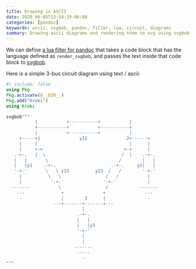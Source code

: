 ```yaml
---
title: Drawing in ASCII
date: 2020-06-05T13:54:19-06:00
categories: [pandoc]
keywords: ascii, svgbob, pandoc, filter, lua, circuit, diagrams
summary: Drawing ascii diagrams and rendering them to svg using svgbob, pandoc and lua filters
---
```


We can define [a lua filter for pandoc](https://github.com/kdheepak/blog/blob/39513edbb284ed29ce58508f74192d189603c96d/scripts/render.lua) that takes a code block that has the language defined as `render_svgbob`, and passes the text inside that code block to [svgbob](https://github.com/ivanceras/svgbob).

Here is a simple 3-bus circuit diagram using text / ascii:

```julia
#| include: false
using Pkg
Pkg.activate(@__DIR__)
Pkg.add("Kroki")
using Kroki
```

```julia
svgbob"""
           |           +-----------+           |
           +-----------+           +-----------+
           |           +-----------+           |
     +-----+1               y12               2+------+
     |     |                                   |      |
     |     +-+                               +-+      |
   .-+-.   |  \                             /  |    .-+-.
   |   |       \                           /        |   |
   |   |y1    .-+-.                     .-+-.     y2|   |
   '-+-'       \   \ y13          y23  /   /        '-+-'
     |          \   \                 /   /           |
     |           '-+-'               '-+-'            |
  -------           \                 /            -------
    ---              +               +               ---
     -               |        3      |                -
                  ---+-------+-------+---
                             |
                           .-+-.
                           |   |
                           |   |y3
                           '-+-'
                             |
                             |
                          -------
                           -----
                             -
"""
```
